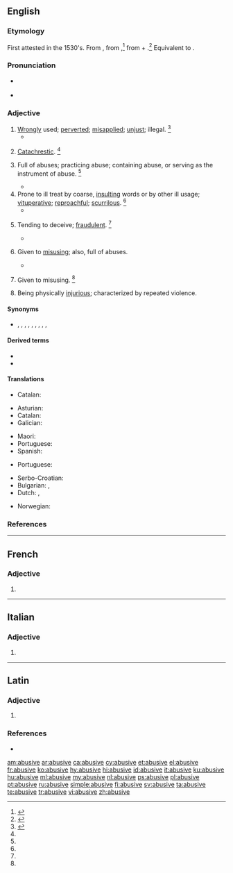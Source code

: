 ==English==

===Etymology===
First attested in the 1530's. From {{etyl|fr|en}} {{m|fr|abusif}}, from {{etyl|la|en}} {{m|la|abūsīvus}},<ref name=RHD>{{R:RHCD|page=6}}</ref> from {{m|la|abusus}} + {{m|la|-ivus||-ive}}.<ref name=WI3>{{R:MW3 1976|page=8}}</ref> Equivalent to {{suffix|abuse|ive|lang=en}}.

===Pronunciation===
* {{a|RP}} {{IPA|/əˈbjuː.sɪv/|lang=en}}
* {{a|US}} {{IPA|/əˈbju.sɪv/|/əˈbju.zɪv/|lang=en}}

===Adjective===
{{en-adj}}

# [[wrongly|Wrongly]] used; [[perverted]]; [[misapplied]]; [[unjust]]; illegal. {{defdate|First attested in the mid 16<sup>th</sup> century.}}<ref name=SOED>{{R:SOED5|page=10}}</ref>
#* {{quote-book|passage=I am ... necessitated to use the word Parliament improperly, according to the '''abusive''' acceptation thereof.|author=Fuller}}
# {{lb|en|archaic}} [[catachrestic|Catachrestic]]. {{defdate|First attested in the mid 16<sup>th</sup> century.}}<ref name=SOED/>
# {{lb|en|archaic}} Full of abuses; practicing abuse; containing abuse, or serving as the instrument of abuse. {{defdate|First attested in the late 16<sup>th</sup> century.}}<ref name=SOED/>
#* {{quote-book|year=1589|author={{w|Thomas Nashe}}|title=The Anatomy of Absurdity|passage=...to begin in this vacation the foundation of a trifling subject which might shroud in his leaves the '''abusive''' enormities of these our times.}}
# Prone to ill treat by coarse, [[insulting]] words or by other ill usage; [[vituperative]]; [[reproachful]]; [[scurrilous]]. {{defdate|First attested in the early 17<sup>th</sup> century.}}<ref name=SOED/>
#* {{quote-book|passage=An '''abusive''' lampoon.|author=[[w:Samuel Johnson|Samuel Johnson]]|title=A dictionary of the English language}}
# {{lb|en|obsolete}} Tending to deceive; [[fraudulent]]. {{defdate|Attested only from the early to mid 17<sup>th</sup> century.}}<ref name=SOED/>
#* {{quote-book|passage=An '''abusive''' treaty.|author=[[w:Francis Bacon|Francis Bacon]]}}
# {{lb|en|archaic}} Given to [[misusing]]; also, full of abuses.
#* {{quote-book|passage=The '''abusive''' prerogatives of his see.|author=[[w:Henry Hallam|Hallam]]}}
# {{lb|en|obsolete}} Given to misusing. {{defdate|Attested only in the mid 17<sup>th</sup> century.}}<ref name=SOED/>
# Being physically [[injurious]]; characterized by repeated violence.

====Synonyms====
{{checksense}}
* {{l|en|reproachful}}, {{l|en|scurrilous}}, {{l|en|opprobrious}}, {{l|en|insolent}}, {{l|en|insulting}}, {{l|en|injurious}}, {{l|en|offensive}}, {{l|en|reviling}}, {{l|en|berate|berating}}, {{l|en|vituperative}}

====Derived terms====
* {{l|en|abusively}}
* {{l|en|abusiveness}}

====Translations====
{{trans-top|wrongly used}}
* Catalan: {{t|ca|abusiu}}
{{trans-mid}}
{{trans-bottom}}

{{trans-top|practicing abuse}}
* Asturian: {{t|ast|abusivu}}
* Catalan: {{t|ca|abusiu}}
* Galician: {{t+|gl|abusivo}}
{{trans-mid}}
* Maori: {{t|mi|ngutu momoho}} {{qualifier|of talk}}
* Portuguese: {{t+|pt|abusivo}}
* Spanish: {{t+|es|abusivo}}
{{trans-bottom}}

{{trans-top|containing abuse}}
{{trans-mid}}
* Portuguese: {{t+|pt|abusivo}}
{{trans-bottom}}

{{checktrans-top}}
* Serbo-Croatian: {{t-needed|sh}}
* Bulgarian: {{t+|bg|оскърбителен}}, {{t+|bg|обиден}}
* Dutch: {{t+|nl|grof}}, {{t+|nl|ruw}}
{{trans-mid}}
* Norwegian: {{t+|no|grov}}
{{trans-bottom}}

===References===
<references/>

----

==French==

===Adjective===
{{fr-adj-form}}

# {{inflection of|abusif||f|s|lang=fr}}

----

==Italian==

===Adjective===
{{head|it|adjective form|g=f-p}}

# {{inflection of|abusivo||f|p|lang=it}}

----

==Latin==

===Adjective===
{{la-adj-form|abūsīve}}

# {{inflection of|abūsīvus||voc|m|s|lang=la}}

===References===
* {{R:L&S}}

[[am:abusive]]
[[ar:abusive]]
[[ca:abusive]]
[[cy:abusive]]
[[et:abusive]]
[[el:abusive]]
[[fr:abusive]]
[[ko:abusive]]
[[hy:abusive]]
[[hi:abusive]]
[[id:abusive]]
[[it:abusive]]
[[ku:abusive]]
[[hu:abusive]]
[[ml:abusive]]
[[my:abusive]]
[[nl:abusive]]
[[ps:abusive]]
[[pl:abusive]]
[[pt:abusive]]
[[ru:abusive]]
[[simple:abusive]]
[[fi:abusive]]
[[sv:abusive]]
[[ta:abusive]]
[[te:abusive]]
[[tr:abusive]]
[[vi:abusive]]
[[zh:abusive]]